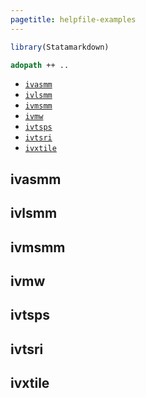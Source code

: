 ```yaml
---
pagetitle: helpfile-examples
---
```


```r
library(Statamarkdown)
```

```stata
adopath ++ ..
```

* [`ivasmm`](#ivasmm)
* [`ivlsmm`](#ivlsmm)
* [`ivmsmm`](#ivmsmm)
* [`ivmw`](#ivmw)
* [`ivtsps`](#ivtsps)
* [`ivtsri`](#ivtsri)
* [`ivxtile`](#ivxtile)

## ivasmm

## ivlsmm

## ivmsmm

## ivmw

## ivtsps

## ivtsri

## ivxtile

